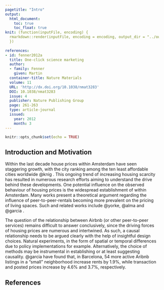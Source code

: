 ```yaml
---
pagetitle: "Intro"
output: 
  html_document:
    toc: true
    toc_float: true
knit: (function(inputFile, encoding) {
  rmarkdown::render(inputFile, encoding = encoding, output_dir = "../output") 
  })
  
references:
- id: fenner2012a
  title: One-click science marketing
  author:
  - family: Fenner
    given: Martin
  container-title: Nature Materials
  volume: 11
  URL: 'http://dx.doi.org/10.1038/nmat3283'
  DOI: 10.1038/nmat3283
  issue: 4
  publisher: Nature Publishing Group
  page: 261-263
  type: article-journal
  issued:
    year: 2012
    month: 3
---
```


```r
knitr::opts_chunk$set(echo = TRUE)
```

## Introduction and Motivation

Within the last decade house prices within Amsterdam have seen staggering growth, with the city ranking among the ten least affordable cities worldwide @knig . This ongoing trend of increasing housing scarcity has resulted in numerous research efforts aiming to understand the drive behind these developments. One potential influence on the observed behaviour of housing prices is the widespread establishment of \textit{Airbnb} within Amsterdam. Many works present a theoretical argument regarding the influence of peer-to-peer-rentals becoming more prevalent on the pricing of living spaces. Such and related works include @yorke, @alma and @garcia .

The question of the relationship between Airbnb (or other peer-to-peer services) remains difficult to answer conclusively, since the driving forces of housing prices are numerous and intertwined. As such, a causal relationship needs to be argued clearly with the help of insightful design choices. Natural experiments, in the form of spatial or temporal differences due to policy implementations for example. Alternatively, the choice of methods may be instrumental in establishing or at least suggesting causality. @garcia have found that, in Barcelona, 54 more active Aribnb listings in a "small" neighborhood increase rents by 1.9%, while transaction and posted prices increase by 4.6% and 3.7%, respectively. 

## References

\begin{thebibliography}

\bibitem[Almagro and Domínguez-Iino, 2021]{alma} Location Sorting and Endogenous Amenities:Evidence from Amsterdam.Available at: https://economics.yale.edu/sites/default/files/location_sorting_compressed.pdf#cite.garcia2019short (accessed 8 April, 2021)

\bibitem[Garcia-López et al., 2020]{garcia} Do short-term rental platforms affect housing markets? Evidence from Airbnb in Barcelona. Journal of Urban Economics 119 (2020) 103278, 2020.

\bibitem[Knight Frank, 2019]{knig} The Knight Frank global affordability monitor 2019. Available at: https://www.knightfrank.com/blog/2019/01/28/the-knight-frank-global-affordability-monitor-2019 (accessed 8 April, 2021).

\bibitem[Overwater and Yorke-Smith, 2021]{yorke} Agent-based simulation of short-term peer-to-peer-rentals: Evidence from the Amsterdam housing market. EPB: Urban Analytics and City Science(0) 1–18, 2021.

\end{thebibliography}